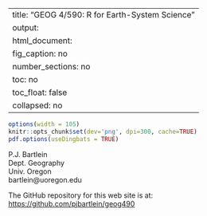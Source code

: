 
---
title: "GEOG 4/590:  R for Earth-System Science"
output: 
  html_document:
    fig_caption: no
    number_sections: no
    toc: no
    toc_float: false
    collapsed: no
---

```r
options(width = 105)
knitr::opts_chunk$set(dev='png', dpi=300, cache=TRUE)
pdf.options(useDingbats = TRUE)
```
P.J. Bartlein  
Dept. Geography  
Univ. Oregon  
bartlein@uoregon.edu

The GitHub repository for this web site is at:  
[https://github.com/pjbartlein/geog490](https://github.com/pjbartlein/geog490)